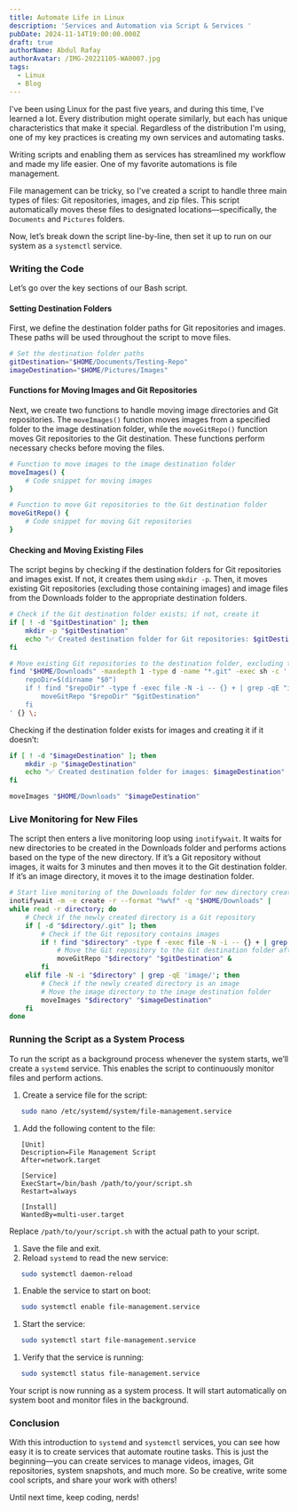 ```yaml
---
title: Automate Life in Linux
description: 'Services and Automation via Script & Services '
pubDate: 2024-11-14T19:00:00.000Z
draft: true
authorName: Abdul Rafay
authorAvatar: /IMG-20221105-WA0007.jpg
tags:
  - Linux
  - Blog
---
```


I've been using Linux for the past five years, and during this time, I've learned a lot. Every distribution might operate similarly, but each has unique characteristics that make it special. Regardless of the distribution I'm using, one of my key practices is creating my own services and automating tasks.

Writing scripts and enabling them as services has streamlined my workflow and made my life easier. One of my favorite automations is file management.

File management can be tricky, so I've created a script to handle three main types of files: Git repositories, images, and zip files. This script automatically moves these files to designated locations—specifically, the `Documents` and `Pictures` folders.

Now, let’s break down the script line-by-line, then set it up to run on our system as a `systemctl` service.

### Writing the Code

Let’s go over the key sections of our Bash script.

#### Setting Destination Folders

First, we define the destination folder paths for Git repositories and images. These paths will be used throughout the script to move files.

```bash
# Set the destination folder paths
gitDestination="$HOME/Documents/Testing-Repo"
imageDestination="$HOME/Pictures/Images"
```

#### Functions for Moving Images and Git Repositories

Next, we create two functions to handle moving image directories and Git repositories. The `moveImages()` function moves images from a specified folder to the image destination folder, while the `moveGitRepo()` function moves Git repositories to the Git destination. These functions perform necessary checks before moving the files.

```bash
# Function to move images to the image destination folder
moveImages() {
    # Code snippet for moving images
}

# Function to move Git repositories to the Git destination folder
moveGitRepo() {
    # Code snippet for moving Git repositories
}
```

#### Checking and Moving Existing Files

The script begins by checking if the destination folders for Git repositories and images exist. If not, it creates them using `mkdir -p`. Then, it moves existing Git repositories (excluding those containing images) and image files from the Downloads folder to the appropriate destination folders.

```bash
# Check if the Git destination folder exists; if not, create it
if [ ! -d "$gitDestination" ]; then
    mkdir -p "$gitDestination"
    echo "✅ Created destination folder for Git repositories: $gitDestination"
fi

# Move existing Git repositories to the destination folder, excluding those with images
find "$HOME/Downloads" -maxdepth 1 -type d -name "*.git" -exec sh -c '
    repoDir=$(dirname "$0")
    if ! find "$repoDir" -type f -exec file -N -i -- {} + | grep -qE "image/"; then
        moveGitRepo "$repoDir" "$gitDestination"
    fi
' {} \;
```

Checking if the destination folder exists for images and creating it if it doesn’t:

```bash
if [ ! -d "$imageDestination" ]; then
    mkdir -p "$imageDestination"
    echo "✅ Created destination folder for images: $imageDestination"
fi

moveImages "$HOME/Downloads" "$imageDestination"
```

### Live Monitoring for New Files

The script then enters a live monitoring loop using `inotifywait`. It waits for new directories to be created in the Downloads folder and performs actions based on the type of the new directory. If it’s a Git repository without images, it waits for 3 minutes and then moves it to the Git destination folder. If it’s an image directory, it moves it to the image destination folder.

```bash
# Start live monitoring of the Downloads folder for new directory creations using inotifywait
inotifywait -m -e create -r --format "%w%f" -q "$HOME/Downloads" |
while read -r directory; do
    # Check if the newly created directory is a Git repository
    if [ -d "$directory/.git" ]; then
        # Check if the Git repository contains images
        if ! find "$directory" -type f -exec file -N -i -- {} + | grep -qE "image/"; then
            # Move the Git repository to the Git destination folder after 3 minutes
            moveGitRepo "$directory" "$gitDestination" &
        fi
    elif file -N -i "$directory" | grep -qE 'image/'; then
        # Check if the newly created directory is an image
        # Move the image directory to the image destination folder
        moveImages "$directory" "$imageDestination"
    fi
done
```

### Running the Script as a System Process

To run the script as a background process whenever the system starts, we’ll create a `systemd` service. This enables the script to continuously monitor files and perform actions.

1. Create a service file for the script:

```bash
   sudo nano /etc/systemd/system/file-management.service
```

1. Add the following content to the file:

```plaintext
   [Unit]
   Description=File Management Script
   After=network.target

   [Service]
   ExecStart=/bin/bash /path/to/your/script.sh
   Restart=always

   [Install]
   WantedBy=multi-user.target
```

Replace `/path/to/your/script.sh` with the actual path to your script.

1. Save the file and exit.
2. Reload `systemd` to read the new service:

```bash
   sudo systemctl daemon-reload
```

1. Enable the service to start on boot:

```bash
   sudo systemctl enable file-management.service
```

1. Start the service:

```bash
   sudo systemctl start file-management.service
```

1. Verify that the service is running:

```bash
   sudo systemctl status file-management.service
```

Your script is now running as a system process. It will start automatically on system boot and monitor files in the background.

### Conclusion

With this introduction to `systemd` and `systemctl` services, you can see how easy it is to create services that automate routine tasks. This is just the beginning—you can create services to manage videos, images, Git repositories, system snapshots, and much more. So be creative, write some cool scripts, and share your work with others!

Until next time, keep coding, nerds!
